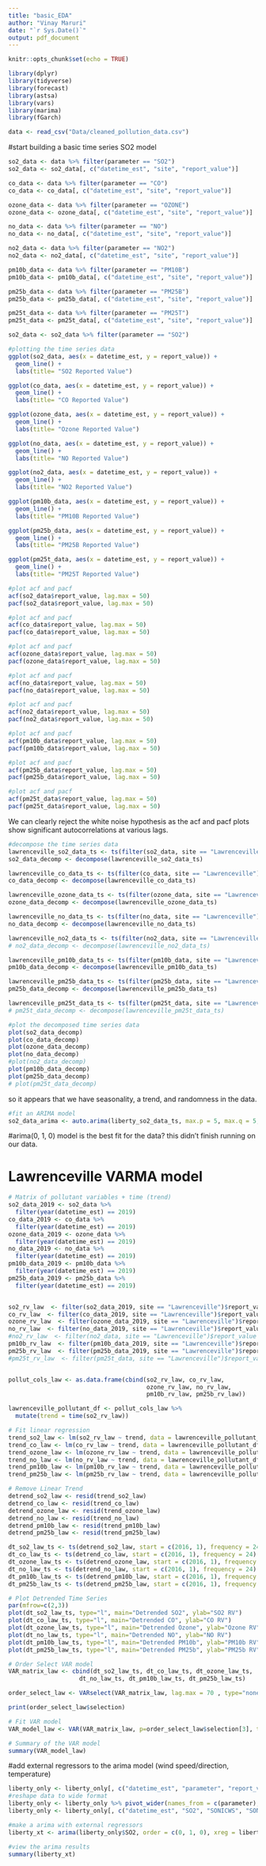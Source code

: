 ```yaml
---
title: "basic_EDA"
author: "Vinay Maruri"
date: "`r Sys.Date()`"
output: pdf_document
---
```


```r
knitr::opts_chunk$set(echo = TRUE)
```

```r
library(dplyr)
library(tidyverse)
library(forecast)
library(astsa)
library(vars)
library(marima)
library(fGarch)
```

```r
data <- read_csv("Data/cleaned_pollution_data.csv")
```

#start building a basic time series SO2 model

```r
so2_data <- data %>% filter(parameter == "SO2")
so2_data <- so2_data[, c("datetime_est", "site", "report_value")]

co_data <- data %>% filter(parameter == "CO")
co_data <- co_data[, c("datetime_est", "site", "report_value")]

ozone_data <- data %>% filter(parameter == "OZONE")
ozone_data <- ozone_data[, c("datetime_est", "site", "report_value")]

no_data <- data %>% filter(parameter == "NO")
no_data <- no_data[, c("datetime_est", "site", "report_value")]

no2_data <- data %>% filter(parameter == "NO2")
no2_data <- no2_data[, c("datetime_est", "site", "report_value")]

pm10b_data <- data %>% filter(parameter == "PM10B")
pm10b_data <- pm10b_data[, c("datetime_est", "site", "report_value")]

pm25b_data <- data %>% filter(parameter == "PM25B")
pm25b_data <- pm25b_data[, c("datetime_est", "site", "report_value")]

pm25t_data <- data %>% filter(parameter == "PM25T")
pm25t_data <- pm25t_data[, c("datetime_est", "site", "report_value")]
```

```r
so2_data <- so2_data %>% filter(parameter == "SO2")
```


```r
#plotting the time series data
ggplot(so2_data, aes(x = datetime_est, y = report_value)) + 
  geom_line() + 
  labs(title= "SO2 Reported Value")

ggplot(co_data, aes(x = datetime_est, y = report_value)) +
  geom_line() + 
  labs(title= "CO Reported Value")

ggplot(ozone_data, aes(x = datetime_est, y = report_value)) +
  geom_line() + 
  labs(title= "Ozone Reported Value")

ggplot(no_data, aes(x = datetime_est, y = report_value)) +
  geom_line() + 
  labs(title= "NO Reported Value")

ggplot(no2_data, aes(x = datetime_est, y = report_value)) +
  geom_line() + 
  labs(title= "NO2 Reported Value")

ggplot(pm10b_data, aes(x = datetime_est, y = report_value)) +
  geom_line() + 
  labs(title= "PM10B Reported Value")

ggplot(pm25b_data, aes(x = datetime_est, y = report_value)) +
  geom_line() + 
  labs(title= "PM25B Reported Value")

ggplot(pm25t_data, aes(x = datetime_est, y = report_value)) +
  geom_line() + 
  labs(title= "PM25T Reported Value")
```

```r
#plot acf and pacf
acf(so2_data$report_value, lag.max = 50)
pacf(so2_data$report_value, lag.max = 50)

#plot acf and pacf
acf(co_data$report_value, lag.max = 50)
pacf(co_data$report_value, lag.max = 50)

#plot acf and pacf
acf(ozone_data$report_value, lag.max = 50)
pacf(ozone_data$report_value, lag.max = 50)

#plot acf and pacf
acf(no_data$report_value, lag.max = 50)
pacf(no_data$report_value, lag.max = 50)

#plot acf and pacf
acf(no2_data$report_value, lag.max = 50)
pacf(no2_data$report_value, lag.max = 50)

#plot acf and pacf
acf(pm10b_data$report_value, lag.max = 50)
pacf(pm10b_data$report_value, lag.max = 50)

#plot acf and pacf
acf(pm25b_data$report_value, lag.max = 50)
pacf(pm25b_data$report_value, lag.max = 50)

#plot acf and pacf
acf(pm25t_data$report_value, lag.max = 50)
pacf(pm25t_data$report_value, lag.max = 50)
```
We can clearly reject the white noise hypothesis as the acf and pacf plots show significant autocorrelations at various lags. 

```r
#decompose the time series data
lawrenceville_so2_data_ts <- ts(filter(so2_data, site == "Lawrenceville")$report_value, frequency = 24*365)
so2_data_decomp <- decompose(lawrenceville_so2_data_ts)

lawrenceville_co_data_ts <- ts(filter(co_data, site == "Lawrenceville")$report_value, frequency = 24*365)
co_data_decomp <- decompose(lawrenceville_co_data_ts)

lawrenceville_ozone_data_ts <- ts(filter(ozone_data, site == "Lawrenceville")$report_value, frequency = 24*365)
ozone_data_decomp <- decompose(lawrenceville_ozone_data_ts)

lawrenceville_no_data_ts <- ts(filter(no_data, site == "Lawrenceville")$report_value, frequency = 24*365)
no_data_decomp <- decompose(lawrenceville_no_data_ts)

lawrenceville_no2_data_ts <- ts(filter(no2_data, site == "Lawrenceville")$report_value, frequency = 24*365)
# no2_data_decomp <- decompose(lawrenceville_no2_data_ts)

lawrenceville_pm10b_data_ts <- ts(filter(pm10b_data, site == "Lawrenceville")$report_value, frequency = 24*365)
pm10b_data_decomp <- decompose(lawrenceville_pm10b_data_ts)

lawrenceville_pm25b_data_ts <- ts(filter(pm25b_data, site == "Lawrenceville")$report_value, frequency = 24*365)
pm25b_data_decomp <- decompose(lawrenceville_pm25b_data_ts)

lawrenceville_pm25t_data_ts <- ts(filter(pm25t_data, site == "Lawrenceville")$report_value, frequency = 24*365)
# pm25t_data_decomp <- decompose(lawrenceville_pm25t_data_ts)
```

```r
#plot the decomposed time series data
plot(so2_data_decomp)
plot(co_data_decomp)
plot(ozone_data_decomp)
plot(no_data_decomp)
#plot(no2_data_decomp)
plot(pm10b_data_decomp)
plot(pm25b_data_decomp)
# plot(pm25t_data_decomp)
```

so it appears that we have seasonality, a trend, and randomness in the data. 

```r
#fit an ARIMA model
so2_data_arima <- auto.arima(liberty_so2_data_ts, max.p = 5, max.q = 5, max.order = 10, stationary = F, seasonal = T, allowdrift = T, trace = T, stepwise = F, approximation = F)

```

#arima(0, 1, 0) model is the best fit for the data? this didn't finish running on our data.

# Lawrenceville VARMA model
```r
# Matrix of pollutant variables + time (trend)
so2_data_2019 <- so2_data %>%
  filter(year(datetime_est) == 2019)
co_data_2019 <- co_data %>%
  filter(year(datetime_est) == 2019)
ozone_data_2019 <- ozone_data %>%
  filter(year(datetime_est) == 2019)
no_data_2019 <- no_data %>%
  filter(year(datetime_est) == 2019)
pm10b_data_2019 <- pm10b_data %>%
  filter(year(datetime_est) == 2019)
pm25b_data_2019 <- pm25b_data %>%
  filter(year(datetime_est) == 2019)


so2_rv_law  <- filter(so2_data_2019, site == "Lawrenceville")$report_value
co_rv_law  <- filter(co_data_2019, site == "Lawrenceville")$report_value
ozone_rv_law  <- filter(ozone_data_2019, site == "Lawrenceville")$report_value
no_rv_law  <- filter(no_data_2019, site == "Lawrenceville")$report_value
#no2_rv_law  <- filter(no2_data, site == "Lawrenceville")$report_value
pm10b_rv_law  <- filter(pm10b_data_2019, site == "Lawrenceville")$report_value
pm25b_rv_law  <- filter(pm25b_data_2019, site == "Lawrenceville")$report_value
#pm25t_rv_law  <- filter(pm25t_data, site == "Lawrenceville")$report_value


pollut_cols_law <- as.data.frame(cbind(so2_rv_law, co_rv_law, 
                                       ozone_rv_law, no_rv_law, 
                                       pm10b_rv_law, pm25b_rv_law))

lawrenceville_pollutant_df <- pollut_cols_law %>%
  mutate(trend = time(so2_rv_law))

# Fit linear regression
trend_so2_law <- lm(so2_rv_law ~ trend, data = lawrenceville_pollutant_df)
trend_co_law <- lm(co_rv_law ~ trend, data = lawrenceville_pollutant_df)
trend_ozone_law <- lm(ozone_rv_law ~ trend, data = lawrenceville_pollutant_df)
trend_no_law <- lm(no_rv_law ~ trend, data = lawrenceville_pollutant_df)
trend_pm10b_law <- lm(pm10b_rv_law ~ trend, data = lawrenceville_pollutant_df)
trend_pm25b_law <- lm(pm25b_rv_law ~ trend, data = lawrenceville_pollutant_df)

# Remove Linear Trend
detrend_so2_law <- resid(trend_so2_law)
detrend_co_law <- resid(trend_co_law)
detrend_ozone_law <- resid(trend_ozone_law)
detrend_no_law <- resid(trend_no_law)
detrend_pm10b_law <- resid(trend_pm10b_law)
detrend_pm25b_law <- resid(trend_pm25b_law)

dt_so2_law_ts <- ts(detrend_so2_law, start = c(2016, 1), frequency = 24)
dt_co_law_ts <- ts(detrend_co_law, start = c(2016, 1), frequency = 24)
dt_ozone_law_ts <- ts(detrend_ozone_law, start = c(2016, 1), frequency = 24)
dt_no_law_ts <- ts(detrend_no_law, start = c(2016, 1), frequency = 24)
dt_pm10b_law_ts <- ts(detrend_pm10b_law, start = c(2016, 1), frequency = 24)
dt_pm25b_law_ts <- ts(detrend_pm25b_law, start = c(2016, 1), frequency = 24)

# Plot Detrended Time Series
par(mfrow=c(2,3))
plot(dt_so2_law_ts, type="l", main="Detrended SO2", ylab="SO2 RV")
plot(dt_co_law_ts, type="l", main="Detrended CO", ylab="CO RV")
plot(dt_ozone_law_ts, type="l", main="Detrended Ozone", ylab="Ozone RV")
plot(dt_no_law_ts, type="l", main="Detrended NO", ylab="NO RV")
plot(dt_pm10b_law_ts, type="l", main="Detrended PM10b", ylab="PM10b RV")
plot(dt_pm25b_law_ts, type="l", main="Detrended PM25b", ylab="PM25b RV")

# Order Select VAR model
VAR_matrix_law <- cbind(dt_so2_law_ts, dt_co_law_ts, dt_ozone_law_ts,
                    dt_no_law_ts, dt_pm10b_law_ts, dt_pm25b_law_ts)

order_select_law <- VARselect(VAR_matrix_law, lag.max = 70 , type="none")

print(order_select_law$selection)

# Fit VAR model
VAR_model_law <- VAR(VAR_matrix_law, p=order_select_law$selection[3], type="none")

# Summary of the VAR model
summary(VAR_model_law)

```

#add external regressors to the arima model (wind speed/direction, temperature)
```r
liberty_only <- liberty_only[, c("datetime_est", "parameter", "report_value")]
#reshape data to wide format
liberty_only <- liberty_only %>% pivot_wider(names_from = c(parameter), values_from = report_value)
liberty_only <- liberty_only[, c("datetime_est", "SO2", "SONICWS", "SONICWD", "OUT_T", "INT_T")]
```

```r
#make a arima with external regressors
liberty_xt <- arima(liberty_only$SO2, order = c(0, 1, 0), xreg = liberty_only[, c("SONICWS", "SONICWD", "OUT_T", "INT_T")])
```

```r
#view the arima results
summary(liberty_xt)
```





